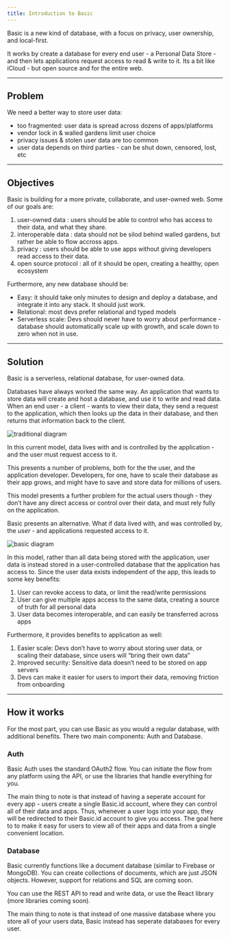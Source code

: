 ```yaml
---
title: Introduction to Basic
---
```


Basic is a new kind of database, with a focus on privacy, user ownership, and local-first. 

It works by create a database for every end user - a Personal Data Store - and then lets applications request access to read & write to it.
Its a bit like iCloud - but open source and for the entire web.

---

## Problem

We need a better way to store user data: 

- too fragmented: user data is spread across dozens of apps/platforms
- vendor lock in & walled gardens limit user choice
- privacy issues & stolen user data are too common
- user data depends on third parties - can be shut down, censored, lost, etc

---

## Objectives
Basic is building for a more private, collaborate, and user-owned web. Some of our goals are:  
1. user-owned data : users should be able to control who has access to their data, and what they share.
2. interoperable data : data should not be silod behind walled gardens, but rather be able to flow accross apps.
3. privacy : users should be able to use apps without giving developers read access to their data. 
4. open source protocol : all of it should be open, creating a healthy, open ecosystem

Furthermore, any new database should be: 
- Easy: it should take only minutes to design and deploy a database, and integrate it into any stack. It should just work.
- Relational: most devs prefer relational and typed models
- Serverless scale: Devs should never have to worry about performance - database should automatically scale up with growth, and scale down to zero when not in use.

---

## Solution

Basic is a serverless, relational database, for user-owned data. 

Databases have always worked the same way. An application that wants to store data will create and host a database, and use it to write and read data. When an end user - a client - wants to view their data, they send a request to the application, which then looks up the data in their database, and then returns that information back to the client.


<Frame><img src="/images/diagram_1.png" alt="traditional diagram" /></Frame>

In this current model, data lives with and is controlled by the application - and the user must request access to it.  

This presents a number of problems, both for the the user, and the application developer. Developers, for one, have to scale their database as their app grows, and might have to save and store data for millions of users. 

This model presents a further problem for the actual users though - they don’t have any direct access or control over their data, and must rely fully on the application. 

Basic presents an alternative. What if data lived with, and was controlled by, the *user* - and applications requested access to it.

<Frame><img src="/images/diagram_2.png" alt="basic diagram" /></Frame>


In this model, rather than all data being stored with the application, user data is instead stored in a user-controlled database that the application has access to. Since the user data exists independent of the app, this leads to some key benefits: 

1. User can revoke access to data, or limit the read/write permissions 
2. User can give multiple apps access to the same data, creating a source of truth for all personal data
3. User data becomes interoperable, and can easily be transferred across apps 

Furthermore, it provides benefits to application  as well: 

1. Easier scale: Devs don’t have to worry about storing user data, or scaling their database, since users will “bring their own data”
2. Improved security: Sensitive data doesn’t need to be stored on app servers
3. Devs can make it easier for users to import their data, removing friction from onboarding

---

## How it works
For the most part, you can use Basic as you would a regular database, with additional benefits. There two main components: Auth and Database.

### Auth
Basic Auth uses the standard OAuth2 flow. You can initiate the flow from any platform using the API, or use the libraries that handle everything for you. 

The main thing to note is that instead of having a seperate account for every app - users create a single Basic.id account, where they can control all of their data and apps. Thus, whenever a user logs into your app, they will be redirected to their Basic.id account to give you access. The goal here to to make it easy for users to view all of their apps and data from a single convenient location.

### Database
Basic currently functions like a document database (similar to Firebase or MongoDB). You can create collections of documents, which are just JSON objects. However, support for relations and SQL are coming soon. 

You can use the REST API to read and write data, or use the React library (more libraries coming soon).

The main thing to note is that instead of one massive database where you store all of your users data, Basic instead has seperate databases for every user. 